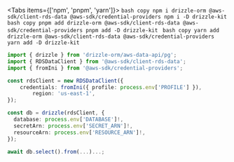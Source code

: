 
<Tabs items={['npm', 'pnpm', 'yarn']}>
  <Tab>
    ```bash copy
    npm i drizzle-orm @aws-sdk/client-rds-data @aws-sdk/credential-providers
    npm i -D drizzle-kit
    ```
  </Tab>
  <Tab>
    ```bash copy
    pnpm add drizzle-orm @aws-sdk/client-rds-data @aws-sdk/credential-providers
    pnpm add -D drizzle-kit
    ```
  </Tab>
  <Tab>
    ```bash copy
    yarn add drizzle-orm @aws-sdk/client-rds-data @aws-sdk/credential-providers
    yarn add -D drizzle-kit
    ```
  </Tab>
</Tabs>

```typescript copy filename="index.ts"
import { drizzle } from 'drizzle-orm/aws-data-api/pg';
import { RDSDataClient } from '@aws-sdk/client-rds-data';
import { fromIni } from '@aws-sdk/credential-providers';

const rdsClient = new RDSDataClient({
  	credentials: fromIni({ profile: process.env['PROFILE'] }),
		region: 'us-east-1',
});

const db = drizzle(rdsClient, {
  database: process.env['DATABASE']!,
  secretArn: process.env['SECRET_ARN']!,
  resourceArn: process.env['RESOURCE_ARN']!,
});

await db.select().from(...)...;
```